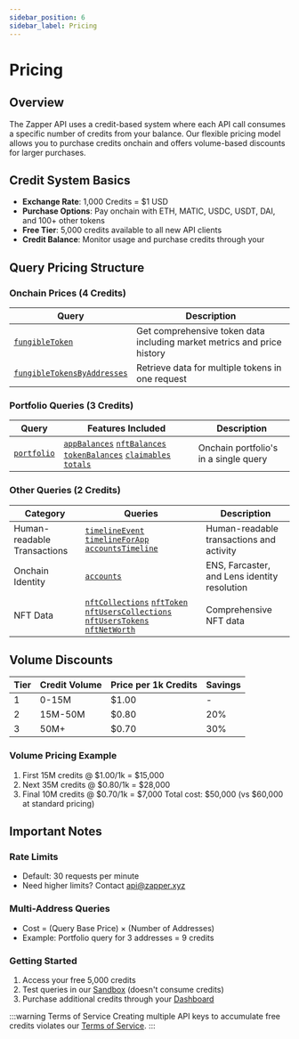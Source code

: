 ```yaml
---
sidebar_position: 6
sidebar_label: Pricing
---
```




# Pricing

## Overview
The Zapper API uses a credit-based system where each API call consumes a specific number of credits from your balance. Our flexible pricing model allows you to purchase credits onchain and offers volume-based discounts for larger purchases.

## Credit System Basics
- **Exchange Rate**: 1,000 Credits = $1 USD
- **Purchase Options**: Pay onchain with ETH, MATIC, USDC, USDT, DAI, and 100+ other tokens
- **Free Tier**: 5,000 credits available to all new API clients
- **Credit Balance**: Monitor usage and purchase credits through your <SignInDashboard />

## Query Pricing Structure

### Onchain Prices (4 Credits)
| Query | Description |
|-------|-------------|
| [`fungibleToken`](/docs/api/endpoints/onchain-prices#fungibletoken) | Get comprehensive token data including market metrics and price history |
| [`fungibleTokensByAddresses`](/docs/api/endpoints/onchain-prices#fungibletokensbyaddresses) | Retrieve data for multiple tokens in one request |

### Portfolio Queries (3 Credits)
| Query | Features Included | Description |
|-------|------------------|-------------|
| [`portfolio`](/docs/api/endpoints/portfolio) | [`appBalances`](/docs/api/endpoints/portfolio#2-app-balances-appbalances) [`nftBalances`](/docs/api/endpoints/portfolio#3-nft-balances-nftbalances) [`tokenBalances`](/docs/api/endpoints/portfolio#1-token-balances-tokenbalances) [`claimables`](/docs/api/endpoints/portfolio#5-claimables) [`totals`](/docs/api/endpoints/portfolio#4-portfolio-totals-totals) | Onchain portfolio's in a single query |

### Other Queries (2 Credits)
| Category | Queries | Description |
|----------|---------|-------------|
| Human-readable Transactions | [`timelineEvent`](/docs/api/endpoints/human-readable-transactions/timeline-event) [`timelineForApp`](/docs/api/endpoints/human-readable-transactions/app-timelines) [`accountsTimeline`](/docs/api/endpoints/human-readable-transactions/account-timelines) | Human-readable transactions and activity |
| Onchain Identity | [`accounts`](/docs/api/endpoints/onchain-identity#accounts) | ENS, Farcaster, and Lens identity resolution |
| NFT Data | [`nftCollections`](/docs/api/endpoints/nft-queries/nft-collections) [`nftToken`](/docs/api/endpoints/nft-queries/nft-token) [`nftUsersCollections`](/docs/api/endpoints/nft-queries/nft-collection-holdings) [`nftUsersTokens`](/docs/api/endpoints/nft-queries/nft-token-holdings) [`nftNetWorth`](/docs/api/endpoints/nft-queries/nft-net-worth)  | Comprehensive NFT data |

<PricingCalculator />

## Volume Discounts

| Tier | Credit Volume | Price per 1k Credits | Savings |
|------|---------------|---------------------|---------|
| 1 | 0-15M | $1.00 | - |
| 2 | 15M-50M | $0.80 | 20% |
| 3 | 50M+ | $0.70 | 30% |


### Volume Pricing Example

1. First 15M credits @ $1.00/1k = $15,000
2. Next 35M credits @ $0.80/1k = $28,000
3. Final 10M credits @ $0.70/1k = $7,000
Total cost: $50,000 (vs $60,000 at standard pricing)

## Important Notes

### Rate Limits
- Default: 30 requests per minute
- Need higher limits? Contact api@zapper.xyz

### Multi-Address Queries
- Cost = (Query Base Price) × (Number of Addresses)
- Example: Portfolio query for 3 addresses = 9 credits

### Getting Started
1. Access your free 5,000 credits
2. Test queries in our [Sandbox](/docs/api/sandbox) (doesn't consume credits)
3. Purchase additional credits through your [Dashboard](/dashboard)



:::warning Terms of Service
Creating multiple API keys to accumulate free credits violates our [Terms of Service](https://zapper.xyz/docs/api-terms-of-use.pdf).
:::
